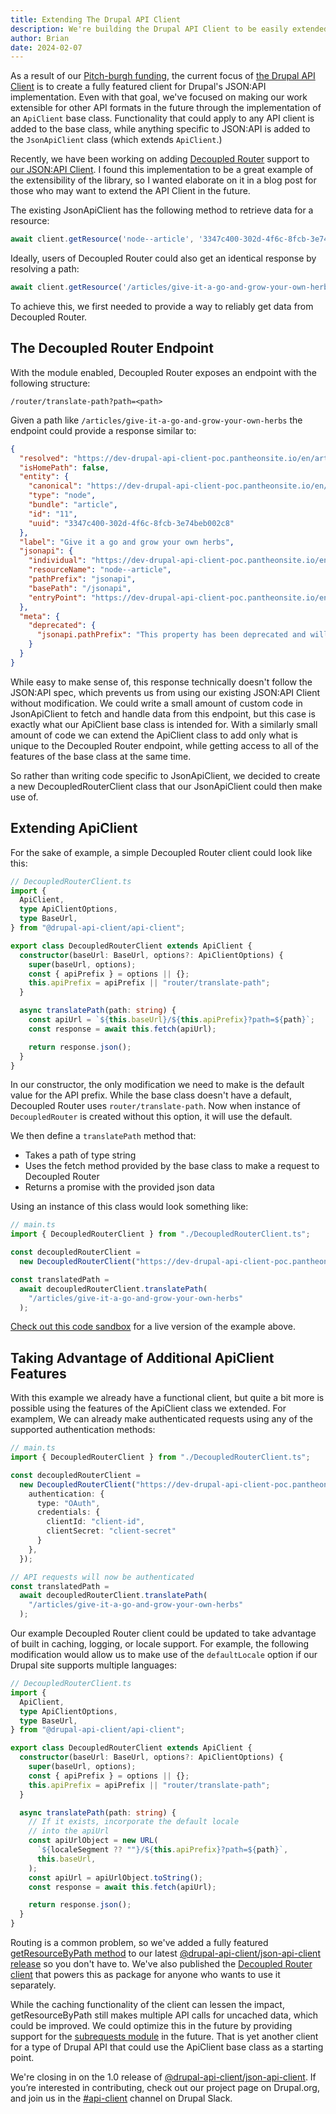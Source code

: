 ```yaml
---
title: Extending The Drupal API Client
description: We're building the Drupal API Client to be easily extended. This post demonstrates that extensibility by creating a client for the Decoupled Router module.
author: Brian
date: 2024-02-07
---
```



As a result of our [Pitch-burgh funding](https://www.drupal.org/innovation/pitchburgh-2023), the current focus of [the Drupal API Client](https://www.drupal.org/project/api_client) is to create a fully featured client for Drupal's JSON:API implementation. Even with that goal, we've focused on making our work extensible for other API formats in the future through the implementation of an `ApiClient` base class. Functionality that could apply to any API client is added to the base class, while anything specific to JSON:API is added to the `JsonApiClient` class (which extends `ApiClient`.)

Recently, we have been working on adding [Decoupled Router](https://www.drupal.org/project/decoupled_router) support to [our JSON:API Client](https://www.npmjs.com/package/@drupal-api-client/json-api-client). I found this implementation to be a great example of the extensibility of the library, so I wanted elaborate on it in a blog post for those who may want to extend the API Client in the future.

The existing JsonApiClient has the following method to retrieve data for a resource:

```ts
await client.getResource('node--article', '3347c400-302d-4f6c-8fcb-3e74beb002c8');
```

Ideally, users of Decoupled Router could also get an identical response by resolving a path:

```ts
await client.getResource('/articles/give-it-a-go-and-grow-your-own-herbs');
```

To achieve this, we first needed to provide a way to reliably get data from Decoupled Router.

## The Decoupled Router Endpoint

With the module enabled, Decoupled Router exposes an endpoint with the following structure:

`/router/translate-path?path=<path>`

Given a path like `/articles/give-it-a-go-and-grow-your-own-herbs` the endpoint could provide a response similar to:

```json
{
  "resolved": "https://dev-drupal-api-client-poc.pantheonsite.io/en/articles/give-it-a-go-and-grow-your-own-herbs",
  "isHomePath": false,
  "entity": {
    "canonical": "https://dev-drupal-api-client-poc.pantheonsite.io/en/articles/give-it-a-go-and-grow-your-own-herbs",
    "type": "node",
    "bundle": "article",
    "id": "11",
    "uuid": "3347c400-302d-4f6c-8fcb-3e74beb002c8"
  },
  "label": "Give it a go and grow your own herbs",
  "jsonapi": {
    "individual": "https://dev-drupal-api-client-poc.pantheonsite.io/en/jsonapi/node/article/3347c400-302d-4f6c-8fcb-3e74beb002c8",
    "resourceName": "node--article",
    "pathPrefix": "jsonapi",
    "basePath": "/jsonapi",
    "entryPoint": "https://dev-drupal-api-client-poc.pantheonsite.io/en/jsonapi"
  },
  "meta": {
    "deprecated": {
      "jsonapi.pathPrefix": "This property has been deprecated and will be removed in the next version of Decoupled Router. Use basePath instead."
    }
  }
}
```

While easy to make sense of, this response technically doesn't follow the JSON:API spec, which prevents us from using our existing JSON:API Client without modification. We could write a small amount of custom code in JsonApiClient to fetch and handle data from this endpoint, but this case is exactly what our ApiClient base class is intended for. With a similarly small amount of code we can extend the ApiClient class to add only what is unique to the Decoupled Router endpoint, while getting access to all of the features of the base class at the same time.

So rather than writing code specific to JsonApiClient, we decided to create a new DecoupledRouterClient class that our JsonApiClient could then make use of.

## Extending ApiClient

For the sake of example, a simple Decoupled Router client could look like this:

```ts
// DecoupledRouterClient.ts
import {
  ApiClient,
  type ApiClientOptions,
  type BaseUrl,
} from "@drupal-api-client/api-client";

export class DecoupledRouterClient extends ApiClient {
  constructor(baseUrl: BaseUrl, options?: ApiClientOptions) {
    super(baseUrl, options);
    const { apiPrefix } = options || {};
    this.apiPrefix = apiPrefix || "router/translate-path";
  }

  async translatePath(path: string) {
    const apiUrl = `${this.baseUrl}/${this.apiPrefix}?path=${path}`;
    const response = await this.fetch(apiUrl);

    return response.json();
  }
}
```

In our constructor, the only modification we need to make is the default value for the API prefix. While the base class doesn't have a default, Decoupled Router uses `router/translate-path`. Now when instance of `DecoupledRouter` is created without this option, it will use the default.

We then define a `translatePath` method that:
* Takes a path of type string
* Uses the fetch method provided by the base class to make a request to Decoupled Router
* Returns a promise with the provided json data

Using an instance of this class would look something like:

```ts
// main.ts
import { DecoupledRouterClient } from "./DecoupledRouterClient.ts";

const decoupledRouterClient = 
  new DecoupledRouterClient("https://dev-drupal-api-client-poc.pantheonsite.io");

const translatedPath =
  await decoupledRouterClient.translatePath(
    "/articles/give-it-a-go-and-grow-your-own-herbs"
  );
```

<RadCallout>[Check out this code sandbox](https://codesandbox.io/p/devbox/extending-drupal-api-client-32wt3c) for a live version of the example above.</RadCallout>

## Taking Advantage of Additional ApiClient Features

With this example we already have a functional client, but quite a bit more is possible using the features of the ApiClient class we extended. For examplem, We can already make authenticated requests using any of the supported authentication methods:

```ts
// main.ts
import { DecoupledRouterClient } from "./DecoupledRouterClient.ts";

const decoupledRouterClient = 
  new DecoupledRouterClient("https://dev-drupal-api-client-poc.pantheonsite.io", {
    authentication: {
      type: "OAuth",
      credentials: {
        clientId: "client-id",
        clientSecret: "client-secret"
      }
    },
  });

// API requests will now be authenticated
const translatedPath =
  await decoupledRouterClient.translatePath(
    "/articles/give-it-a-go-and-grow-your-own-herbs"
  );
```

Our example Decoupled Router client could be updated to take advantage of built in caching, logging, or locale support. For example, the following modification would allow us to make use of the `defaultLocale` option if our Drupal site supports multiple languages:

```ts
// DecoupledRouterClient.ts
import {
  ApiClient,
  type ApiClientOptions,
  type BaseUrl,
} from "@drupal-api-client/api-client";

export class DecoupledRouterClient extends ApiClient {
  constructor(baseUrl: BaseUrl, options?: ApiClientOptions) {
    super(baseUrl, options);
    const { apiPrefix } = options || {};
    this.apiPrefix = apiPrefix || "router/translate-path";
  }

  async translatePath(path: string) {
    // If it exists, incorporate the default locale
    // into the apiUrl
    const apiUrlObject = new URL(
      `${localeSegment ?? ""}/${this.apiPrefix}?path=${path}`,
      this.baseUrl,
    );
    const apiUrl = apiUrlObject.toString();
    const response = await this.fetch(apiUrl);

    return response.json();
  }
}
```

Routing is a common problem, so we've added a fully featured [getResourceByPath method](https://project.pages.drupalcode.org/api_client/classes/_drupal_api_client_json_api_client.JsonApiClient.html#getResourceByPath) to our latest [@drupal-api-client/json-api-client release](https://www.npmjs.com/package/@drupal-api-client/json-api-client) so you don't have to. We've also published the [Decoupled Router client](https://www.npmjs.com/package/@drupal-api-client/decoupled-router-client) that powers this as package for anyone who wants to use it separately.

While the caching functionality of the client can lessen the impact, getResourceByPath still makes multiple API calls for uncached data, which could be improved. We could optimize this in the future by providing support for the [subrequests module](https://www.drupal.org/project/subrequests) in the future. That is yet another client for a type of Drupal API that could use the ApiClient base class as a starting point.

We're closing in on the 1.0 release of [@drupal-api-client/json-api-client](https://www.npmjs.com/package/@drupal-api-client/json-api-client). If you’re interested in contributing, check out our project page on Drupal.org, and join us in the [#api-client](https://www.drupal.org/community/contributor-guide/reference-information/talk/tools/slack) channel on Drupal Slack.
